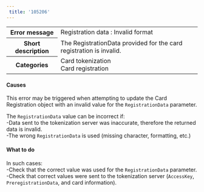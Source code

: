 ```yaml
---  
 title: '105206'  
---  
```

  
<table>
    <tbody>
        <tr>
            <th><strong>Error message</strong></th>
            <td>Registration data : Invalid format</td>
        </tr>
        <tr>
            <th><strong>Short description</strong></th>
            <td>The RegistrationData provided for the card registration is invalid.</td>
        </tr>
        <tr>
            <th><strong>Categories</strong></th>
            <td>  
<div class="label">Card tokenization</div>  
<div class="label">Card registration</div>
</td>
        </tr>
    </tbody>
</table>  

#### Causes  

This error may be triggered when attempting to update the Card Registration object with an invalid value for the `RegistrationData` parameter.  

The `RegistrationData` value can be incorrect if:  
-Data sent to the tokenization server was inaccurate, therefore the returned data is invalid.  
-The wrong `RegistrationData` is used (missing character, formatting, etc.)  

#### What to do  

In such cases:  
-Check that the correct value was used for the `RegistrationData` parameter.  
-Check that correct values were sent to the tokenization server (`AccessKey`, `PreregistrationData`, and card information).